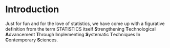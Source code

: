 # Introduction
Just for fun and for the love of statistics, we have come up with a figurative definition from the term STATISTICS itself **S**trengthening **T**echnological **A**dvancement **T**hrough **I**mplementing **S**ystematic **T**echniques **I**n **C**ontemporary **S**ciences.


